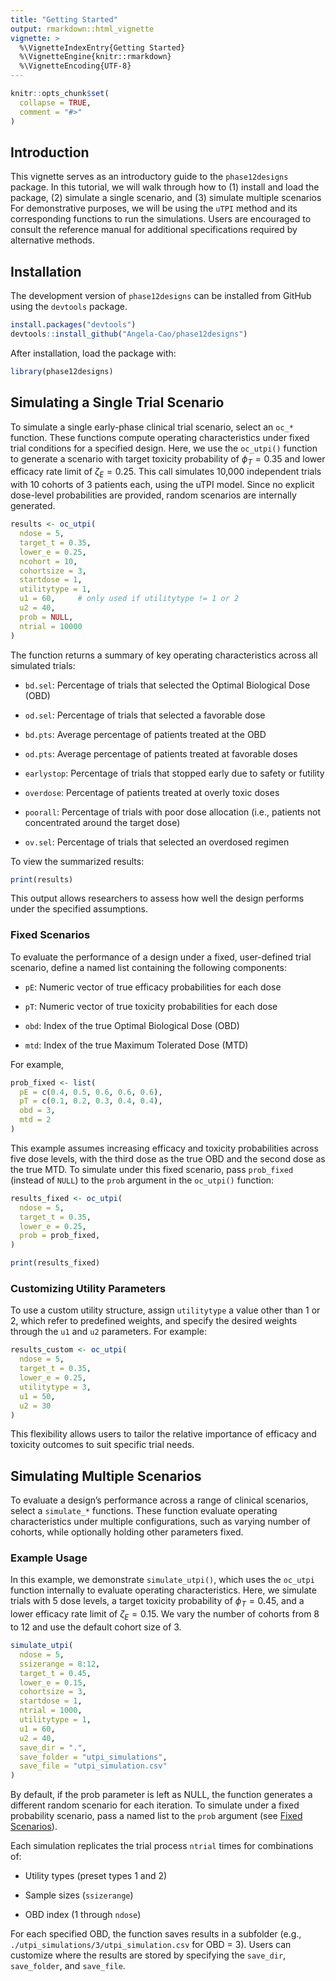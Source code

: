 ```yaml
---
title: "Getting Started"
output: rmarkdown::html_vignette
vignette: >
  %\VignetteIndexEntry{Getting Started}
  %\VignetteEngine{knitr::rmarkdown}
  %\VignetteEncoding{UTF-8}
---
```


```r
knitr::opts_chunk$set(
  collapse = TRUE,
  comment = "#>"
)
```

## Introduction
This vignette serves as an introductory guide to the `phase12designs` package. In this tutorial, we will walk through how to (1) install and load the package, (2) simulate a single scenario, and (3) simulate multiple scenarios For demonstrative purposes, we will be using the `uTPI` method and its corresponding functions to run the simulations. Users are encouraged to consult the reference manual for additional specifications required by alternative methods.


## Installation

The development version of `phase12designs` can be installed from GitHub using the `devtools` package.

```r
install.packages("devtools")
devtools::install_github("Angela-Cao/phase12designs")
```

After installation, load the package with:
```r
library(phase12designs)
```

## Simulating a Single Trial Scenario
To simulate a single early-phase clinical trial scenario, select an `oc_*` function. These functions compute operating characteristics under fixed trial conditions for a specified design. Here, we use the `oc_utpi()` function to generate a scenario with target toxicity probability of $\phi_T = 0.35$ and lower efficacy rate limit of $\zeta_E = 0.25$. This call simulates 10,000 independent trials with 10 cohorts of 3 patients each, using the uTPI model. Since no explicit dose-level probabilities are provided, random scenarios are internally generated.

```r
results <- oc_utpi(
  ndose = 5,
  target_t = 0.35,
  lower_e = 0.25,
  ncohort = 10,
  cohortsize = 3,
  startdose = 1,
  utilitytype = 1,
  u1 = 60,     # only used if utilitytype != 1 or 2
  u2 = 40,
  prob = NULL,
  ntrial = 10000
)
```

The function returns a summary of key operating characteristics across all simulated trials:

- `bd.sel`: Percentage of trials that selected the Optimal Biological Dose (OBD)

- `od.sel`: Percentage of trials that selected a favorable dose

- `bd.pts`: Average percentage of patients treated at the OBD

- `od.pts`: Average percentage of patients treated at favorable doses

- `earlystop`: Percentage of trials that stopped early due to safety or futility

- `overdose`: Percentage of patients treated at overly toxic doses

- `poorall`: Percentage of trials with poor dose allocation (i.e., patients not concentrated around the target dose)

- `ov.sel`: Percentage of trials that selected an overdosed regimen

To view the summarized results:

```r
print(results)
```

This output allows researchers to assess how well the design performs under the specified assumptions.

### Fixed Scenarios
To evaluate the performance of a design under a fixed, user-defined trial scenario, define a named list containing the following components:

- `pE`: Numeric vector of true efficacy probabilities for each dose

- `pT`: Numeric vector of true toxicity probabilities for each dose

- `obd`: Index of the true Optimal Biological Dose (OBD)

- `mtd`: Index of the true Maximum Tolerated Dose (MTD)

For example,
```r
prob_fixed <- list(
  pE = c(0.4, 0.5, 0.6, 0.6, 0.6),
  pT = c(0.1, 0.2, 0.3, 0.4, 0.4),
  obd = 3,
  mtd = 2
)
```

This example assumes increasing efficacy and toxicity probabilities across five dose levels, with the third dose as the true OBD and the second dose as the true MTD. To simulate under this fixed scenario, pass `prob_fixed` (instead of `NULL`) to the `prob` argument in the `oc_utpi()` function:

```r
results_fixed <- oc_utpi(
  ndose = 5,
  target_t = 0.35,
  lower_e = 0.25,
  prob = prob_fixed,
)

print(results_fixed)
```

### Customizing Utility Parameters
To use a custom utility structure, assign `utilitytype` a value other than 1 or 2, which refer to predefined weights, and specify the desired weights through the `u1` and `u2` parameters. For example:

```r
results_custom <- oc_utpi(
  ndose = 5,
  target_t = 0.35,
  lower_e = 0.25,
  utilitytype = 3,
  u1 = 50,
  u2 = 30
)
```
This flexibility allows users to tailor the relative importance of efficacy and toxicity outcomes to suit specific trial needs.

## Simulating Multiple Scenarios
To evaluate a design's performance across a range of clinical scenarios, select a `simulate_*` functions. These function evaluate operating characteristics under multiple configurations, such as varying number of cohorts, while optionally holding other parameters fixed.

### Example Usage
In this example, we demonstrate `simulate_utpi()`, which uses the `oc_utpi` function internally to evaluate operating characteristics. Here, we simulate trials with 5 dose levels, a target toxicity probability of $\phi_T = 0.45$, and a lower efficacy rate limit of $\zeta_E = 0.15$. We vary the number of cohorts from 8 to 12 and use the default cohort size of 3.

```r
simulate_utpi(
  ndose = 5,
  ssizerange = 8:12,
  target_t = 0.45,
  lower_e = 0.15,
  cohortsize = 3,
  startdose = 1,
  ntrial = 1000,
  utilitytype = 1,
  u1 = 60,
  u2 = 40,
  save_dir = ".",
  save_folder = "utpi_simulations",
  save_file = "utpi_simulation.csv"
)
```

By default, if the prob parameter is left as NULL, the function generates a different random scenario for each iteration. To simulate under a fixed probability scenario, pass a named list to the `prob` argument (see [Fixed Scenarios](#fixed-scenarios)).

Each simulation replicates the trial process `ntrial` times for combinations of:

- Utility types (preset types 1 and 2)

- Sample sizes (`ssizerange`)

- OBD index (1 through `ndose`)

For each specified OBD, the function saves results in a subfolder (e.g., `./utpi_simulations/3/utpi_simulation.csv` for OBD = 3). Users can customize where the results are stored by specifying the `save_dir`, `save_folder`, and `save_file`.





